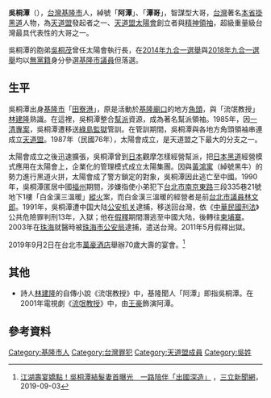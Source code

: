 '''吳桐潭'''（{{bd|1948年||||}}），[[台灣|台灣]][[基隆市|基隆市]]人，綽號「'''阿潭'''」、「'''潭哥'''」，智謀型大哥，[[台灣|台灣]]著名[[本省掛|本省掛]][[黑道|黑道]]人物，為[[天道盟|天道盟]]發起者之一、[[天道盟太陽會|天道盟太陽會]]創立者與[[精神領袖|精神領袖]]，超級重量級台灣最具代表性的大哥之一。

吳桐潭的胞弟[[吳桐茂|吳桐茂]]曾任太陽會執行長，在[[2014年九合一選舉|2014年九合一選舉]]與[[2018年九合一選舉|2018年九合一選舉]]均以[[無黨籍|無黨籍]]身分參選[[基隆市議員|基隆市議員]]但落選。

==生平==
吳桐潭出身[[基隆市|基隆市]]「[[田寮港|田寮港]]」，原是活動於[[基隆廟口|基隆廟口]]的地方[[角頭|角頭]]，與「流氓教授」[[林建隆|林建隆]]熟識。在這裡，吳桐潭整合[[幫派|幫派]]資源，成為著名幫派領袖。1985年，因[[一清專案|一清專案]]，吳桐潭遭移送[[綠島監獄|綠島監獄]]管訓。在管訓期間，吳桐潭與各地方角頭領袖串連成立[[天道盟|天道盟]]。1987年（民國76年），太陽會成立，是天道盟之下最大的分支之一。

太陽會成立之後迅速擴張，吳桐潭曾到[[日本|日本]]觀摩怎樣經營幫派，把[[日本黑道|日本黑道]]經營模式應用在太陽會上，企業化的管理模式成立太陽集團。因與[[黃鴻寓|黃鴻寓]]（綽號黑牛）的勢力進行黑道火拼，太陽會成了警方鎖定的對象，吳桐潭因此逃亡至中國。1990年，吳桐潭匿居中國[[福州|福州]]期間，涉嫌指使小弟犯下[[台北市|台北市]][[南京東路|南京東路]]三段335巷21號地下1樓「白金漢三溫暖」[[縱火|縱火]]案，而白金漢三溫暖的經營者是前[[台北市議員|台北市議員]][[林文郎|林文郎]]。1991年，吳桐潭遭中国大陆[[公安机关|公安机关]]逮捕，移送回台灣，依《[[中華民國刑法|中華民國刑法]]》公共危險罪判刑13年，入獄；他在[[假釋|假釋]]期間潛逃至中國大陆，後轉往[[柬埔寨|柬埔寨]]。2003年在[[珠海|珠海]]就醫時被[[珠海市公安局|珠海市公安局]]逮捕，遣送台灣。2011年5月假釋出獄。

2019年9月2日在台北市[[萬豪酒店|萬豪酒店]]舉辦70歲大壽的宴會。<ref>[https://www.setn.com/News.aspx?NewsID=596732 江湖壽宴嬌點！吳桐潭結髮妻首曝光　一路陪伴「出國深造」] {{Wayback|url=https://www.setn.com/News.aspx?NewsID=596732 |date=20200806041433 }}，[[三立新聞網|三立新聞網]]，2019-09-03</ref>

==其他==
*詩人[[林建隆|林建隆]]的自傳小說《流氓教授》中，基隆聞人「阿潭」即指吳桐潭。在2001年電視劇《[[流氓教授_(電視劇)|流氓教授]]》中，由[[王豪|王豪]]飾演阿潭。

==參考資料==
{{Reflist}}


{{reflist}}
{{DEFAULTSORT:Wu}}
[[Category:基隆市人|Category:基隆市人]]
[[Category:台灣罪犯|Category:台灣罪犯]]
[[Category:天道盟成員|Category:天道盟成員]]
[[Category:吳姓|Category:吳姓]]